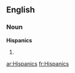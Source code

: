 ==English==

===Noun===
'''Hispanics'''

# {{plural of|[[Hispanic]]}}

[[ar:Hispanics]]
[[fr:Hispanics]]